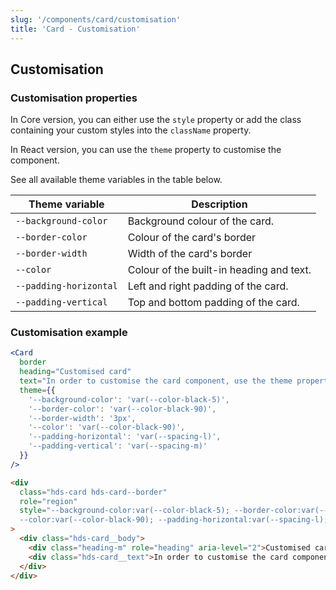 ```yaml
---
slug: '/components/card/customisation'
title: 'Card - Customisation'
---
```




## Customisation

### Customisation properties
In Core version, you can either use the `style` property or add the class containing your custom styles into the `className` property.

In React version, you can use the `theme` property to customise the component.

See all available theme variables in the table below.

| Theme variable                           | Description                                     |
| ---------------------------------------- | ----------------------------------------------- |
| `--background-color`                     | Background colour of the card.                  |
| `--border-color`                         | Colour of the card's border                     |
| `--border-width`                         | Width of the card's border                      |
| `--color`                                | Colour of the built-in heading and text.        |
| `--padding-horizontal`                   | Left and right padding of the card.             |
| `--padding-vertical`                     | Top and bottom padding of the card.             |


### Customisation example
<Playground>


```jsx
<Card
  border
  heading="Customised card"
  text="In order to customise the card component, use the theme property."
  theme={{
    '--background-color': 'var(--color-black-5)',
    '--border-color': 'var(--color-black-90)',
    '--border-width': '3px',
    '--color': 'var(--color-black-90)',
    '--padding-horizontal': 'var(--spacing-l)',
    '--padding-vertical': 'var(--spacing-m)'
  }}
/>
```

```html
<div
  class="hds-card hds-card--border"
  role="region"
  style="--background-color:var(--color-black-5); --border-color:var(--color-black-90); --border-width:3px;
  --color:var(--color-black-90); --padding-horizontal:var(--spacing-l); --padding-vertical:var(--spacing-m);"
>
  <div class="hds-card__body">
    <div class="heading-m" role="heading" aria-level="2">Customised card</div>
    <div class="hds-card__text">In order to customise the card component, use the theme properties.</div>
  </div>
</div>
```

</Playground>
